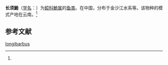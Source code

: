 {{Speciesbox
| name = 长须鮠
| status = 
| status_system = 
| image = 
| genus = Leiocassis
| species = longibarbus
| authority = (Cui, 1990)<ref name='id6602'>{{cite web| url =http://www.bioinfo.cn/db05/BjdwSpecies.php?action=view&id=6602| title =长须鮠| work =《中国动物物种编目数据库》| publisher =中国科学院微生物研究所| author =中国科学院动物研究所| accessdate =2009-04-11| deadurl =yes| archiveurl =https://web.archive.org/web/20160305022216/http://www.bioinfo.cn/db05/BjdwSpecies.php?action=view&id=6602| archivedate =2016-03-05}}</ref>
}}

'''长须鮠'''（[[学名|学名]]：{{lang|la|''Leiocassis longibarbus''}}）为[[鲿科|鲿科]][[鮠属|鮠属]]的[[鱼类|鱼类]]。在中国，分布于金沙江水系等。该物种的模式产地在云南。<ref name='id6602'/>

== 参考文献 ==
{{reflist}}

{{Wikispecies|Leiocassis longibarbus}}
{{Taxonbar|from=Q3755318}}

[[Category:鮠属|longibarbus]]


{{鯰形目小作品}}